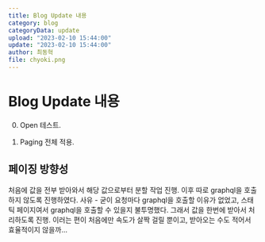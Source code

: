 ```yaml
---
title: Blog Update 내용
category: blog
categoryData: update
upload: "2023-02-10 15:44:00"
update: "2023-02-10 15:44:00"
author: 최동혁
file: chyoki.png
---
```


# Blog Update 내용

0. Open 테스트.

1. Paging 전체 적용.

## 페이징 방향성

처음에 값을 전부 받아와서 해당 값으로부터 분할 작업 진행. 이후 따로 graphql을 호출하지 않도록 진행하였다.
사유 - 굳이 요청마다 graphql을 호출할 이유가 없었고, 스태틱 페이지여서 graphql을 호출할 수 있을지 불투명했다.
그래서 값을 한번에 받아서 처리하도록 진행.
이러는 편이 처음에만 속도가 살짝 걸릴 뿐이고, 받아오는 수도 적어서 효율적이지 않을까...

